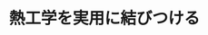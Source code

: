 ﻿---
title: "熱工学を実用に結びつける"
category: "工学院"
vol: 20
interviewee: "黒崎・佐藤 "
url: ""
tags: ["工学","コンピュータ","スーパーコンピュータ","熱","種"]
pdf: "20-4.pdf"
career: ""
preface: "みなさんは、「熱」と聞いて何を思いつくだろうか。沸騰した湯などのごく日常的な物事が頭に浮ぶだろう。事実、熱に関する問題は、私たちの生活に密着しているものが多い。なぜなら、この世界のあらゆる現象には熱の収支が必ずといってよいほど伴うからだ。例えば、一見熱とは無関係に見えるコンピュータの世界ですら、熱はとても重要な問題である。スーパーコンピュータのチップの単位面積当たりの発熱量は、原発のそれに匹敵する。従って、発生する熱を効率よく放熱することは不可避な問題である。このように熱工学にはとても身近な問題が多いが、個々の問題に注目すると、まだ解明されていないものが多くある（1993年10月当時）。今回は、「熱」の種々の課題を研究なさっている黒崎晏夫教授にお話をうかがった。"
---
